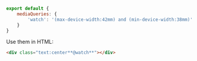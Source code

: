 ```js name=master.css.js
export default {
    mediaQueries: {
        'watch': '(max-device-width:42mm) and (min-device-width:38mm)'
    }
}
```
Use them in HTML:
```html
<div class="text:center**@watch**"></div>
```
